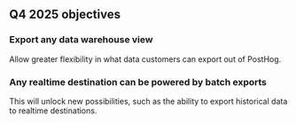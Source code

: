 ## Q4 2025 objectives

### Export any data warehouse view

Allow greater flexibility in what data customers can export out of PostHog.

### Any realtime destination can be powered by batch exports

This will unlock new possibilities, such as the ability to export historical data to realtime destinations.